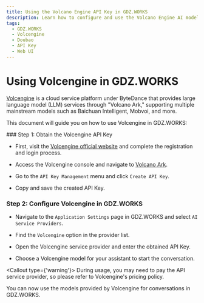 ```yaml
---
title: Using the Volcano Engine API Key in GDZ.WORKS
description: Learn how to configure and use the Volcano Engine AI model in GDZ.WORKS, obtain API keys, and start conversations.
tags:
  - GDZ.WORKS
  - Volcengine
  - Doubao
  - API Key
  - Web UI
---
```


# Using Volcengine in GDZ.WORKS

[Volcengine](https://www.volcengine.com/) is a cloud service platform under ByteDance that provides large language model (LLM) services through "Volcano Ark," supporting multiple mainstream models such as Baichuan Intelligent, Mobvoi, and more.

This document will guide you on how to use Volcengine in GDZ.WORKS:

<Steps>
  ### Step 1: Obtain the Volcengine API Key

  - First, visit the [Volcengine official website](https://www.volcengine.com/) and complete the registration and login process.

  - Access the Volcengine console and navigate to [Volcano Ark](https://console.volcengine.com/ark/).

  - Go to the `API Key Management` menu and click `Create API Key`.

  - Copy and save the created API Key.

  ### Step 2: Configure Volcengine in GDZ.WORKS

  - Navigate to the `Application Settings` page in GDZ.WORKS and select `AI Service Providers`.

  - Find the `Volcengine` option in the provider list.

  - Open the Volcengine service provider and enter the obtained API Key.

  - Choose a Volcengine model for your assistant to start the conversation.

  <Callout type={'warning'}>
    During usage, you may need to pay the API service provider, so please refer to Volcengine's pricing policy.
  </Callout>
</Steps>

You can now use the models provided by Volcengine for conversations in GDZ.WORKS.
